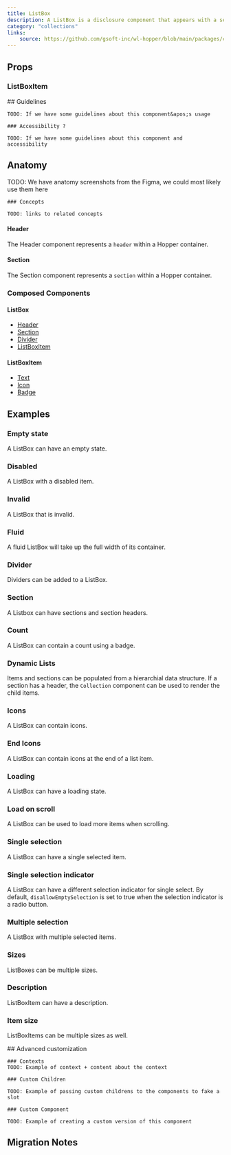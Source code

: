 ```yaml
---
title: ListBox
description: A ListBox is a disclosure component that appears with a set of actions relevant to a specific control, interface area, data element or application view. Typically, this context is determined by the user’s current selection prior to invoking the menu. Listbox can be opened from components such as Selects or Buttons.
category: "collections"
links:
    source: https://github.com/gsoft-inc/wl-hopper/blob/main/packages/components/src/listbox/src/ListBox.tsx
---
```


<Example src="ListBox/docs/preview" isOpen />

## Props

<PropTable component="ListBox" />

### ListBoxItem

<PropTable component="ListBoxItem" />


<FeatureFlag flag="next">
    ## Guidelines

    TODO: If we have some guidelines about this component&apos;s usage

    ### Accessibility ?

    TODO: If we have some guidelines about this component and accessibility
</FeatureFlag>

## Anatomy

<FeatureFlag flag="rc">
    TODO: We have anatomy screenshots from the Figma, we could most likely use them here

    ### Concepts

    TODO: links to related concepts
</FeatureFlag>


#### Header

The Header component represents a `header` within a Hopper container.

#### Section

The Section component represents a `section` within a Hopper container.

### Composed Components

#### ListBox

- [Header](./Listbox#header)
- [Section](./Listbox#section)
- [Divider](./Divider)
- [ListBoxItem](./Listbox#listboxitem)


#### ListBoxItem

- [Text](./Text)
- [Icon](./Icon)
- [Badge](./Badge)

## Examples

### Empty state

A ListBox can have an empty state.

<Example src="ListBox/docs/empty" />

### Disabled

A ListBox with a disabled item.

<Example src="ListBox/docs/disabled" />

### Invalid

A ListBox that is invalid.

<Example src="ListBox/docs/invalid" />

### Fluid

A fluid ListBox will take up the full width of its container.

<Example src="ListBox/docs/fluid" />

### Divider

Dividers can be added to a ListBox.

<Example src="ListBox/docs/divider" />

### Section

A Listbox can have sections and section headers.

<Example src="ListBox/docs/section" />

### Count

A ListBox can contain a count using a badge.

<Example src="ListBox/docs/count" />

### Dynamic Lists

Items and sections can be populated from a hierarchial data structure.
If a section has a header, the `Collection` component can be used to render the child items.

<Example src="ListBox/docs/dynamicLists" />

### Icons

A ListBox can contain icons.

<Example src="ListBox/docs/icons" />

### End Icons

A ListBox can contain icons at the end of a list item.

<Example src="ListBox/docs/endIcons" />

### Loading

A ListBox can have a loading state.

<Example src="ListBox/docs/loading" />

### Load on scroll

A ListBox can be used to load more items when scrolling.

<Example src="ListBox/docs/loadOnScroll" />

### Single selection

A ListBox can have a single selected item.

<Example src="ListBox/docs/selection" />

### Single selection indicator

A ListBox can have a different selection indicator for single select.
By default, `disallowEmptySelection` is set to true when the selection indicator is a radio button.

<Example src="ListBox/docs/selectionIndicator" />

### Multiple selection

A ListBox with multiple selected items.

<Example src="ListBox/docs/multipleSelected" />

### Sizes

ListBoxes can be multiple sizes.

<Example src="ListBox/docs/size" />

### Description

ListBoxItem can have a description.

<Example src="ListBox/docs/description" />


### Item size

ListBoxItems can be multiple sizes as well.

<Example src="ListBox/docs/multipleSizes" />

<FeatureFlag flag="next">
    ## Advanced customization

    ### Contexts
    TODO: Example of context + content about the context

    ### Custom Children

    TODO: Example of passing custom childrens to the components to fake a slot

    ### Custom Component

    TODO: Example of creating a custom version of this component
</FeatureFlag>

## Migration Notes

<MigrateGuide src="ListBox/docs/migration-notes" />
